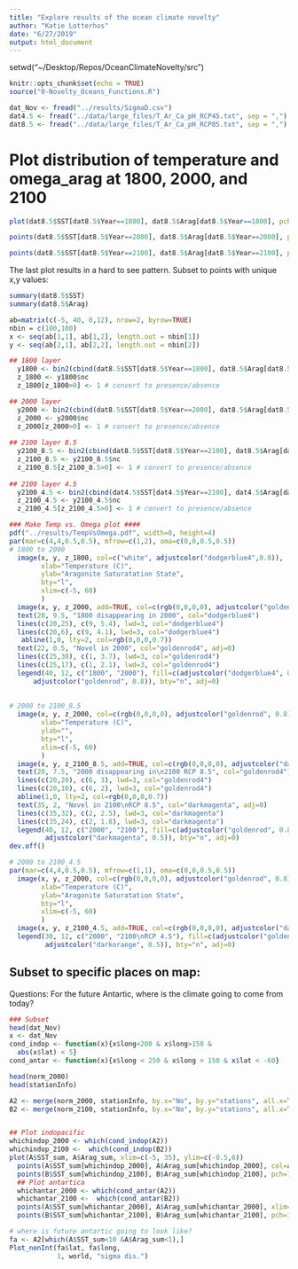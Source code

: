 ```yaml
---
title: "Explore results of the ocean climate novelty"
author: "Katie Lotterhos"
date: "6/27/2019"
output: html_document
---
```

  
setwd("~/Desktop/Repos/OceanClimateNovelty/src")  
  
```r
knitr::opts_chunk$set(echo = TRUE)
source("0-Novelty_Oceans_Functions.R")
```



```r

dat_Nov <- fread("../results/SigmaD.csv")
dat4.5 <- fread("../data/large_files/T_Ar_Ca_pH_RCP45.txt", sep = ",")
dat8.5 <- fread("../data/large_files/T_Ar_Ca_pH_RCP85.txt", sep = ",")
```

# Plot distribution of temperature and omega_arag at 1800, 2000, and 2100
```r

plot(dat8.5$SST[dat8.5$Year==1800], dat8.5$Arag[dat8.5$Year==1800], pch=19, col=adjustcolor("black", 0.5))

points(dat8.5$SST[dat8.5$Year==2000], dat8.5$Arag[dat8.5$Year==2000], pch=17, col=adjustcolor("lightblue", 0.2))

points(dat8.5$SST[dat8.5$Year==2100], dat8.5$Arag[dat8.5$Year==2100], pch=22, col=adjustcolor("darkorange", 0.1), bg=adjustcolor("yellow", 0.2))
```

The last plot results in a hard to see pattern. Subset to points with unique x,y values:
```r
summary(dat8.5$SST)
summary(dat8.5$Arag)

ab=matrix(c(-5, 40, 0,12), nrow=2, byrow=TRUE)
nbin = c(100,100)
x <- seq(ab[1,1], ab[1,2], length.out = nbin[1])
y <- seq(ab[2,1], ab[2,2], length.out = nbin[2])

## 1800 layer
  y1800 <- bin2(cbind(dat8.5$SST[dat8.5$Year==1800], dat8.5$Arag[dat8.5$Year==1800]) , ab, nbin)
  z_1800 <- y1800$nc
  z_1800[z_1800>0] <- 1 # convert to presence/absence

## 2000 layer
  y2000 <- bin2(cbind(dat8.5$SST[dat8.5$Year==2000], dat8.5$Arag[dat8.5$Year==2000]) , ab, nbin)
  z_2000 <- y2000$nc
  z_2000[z_2000>0] <- 1 # convert to presence/absence
 
## 2100 layer 8.5
  y2100_8.5 <- bin2(cbind(dat8.5$SST[dat8.5$Year==2100], dat8.5$Arag[dat8.5$Year==2100]) , ab, nbin)
  z_2100_8.5 <- y2100_8.5$nc
  z_2100_8.5[z_2100_8.5>0] <- 1 # convert to presence/absence   
  
## 2100 layer 4.5
  y2100_4.5 <- bin2(cbind(dat4.5$SST[dat4.5$Year==2100], dat4.5$Arag[dat4.5$Year==2100]) , ab, nbin)
  z_2100_4.5 <- y2100_4.5$nc
  z_2100_4.5[z_2100_4.5>0] <- 1 # convert to presence/absence   

### Make Temp vs. Omega plot ####  
pdf("../results/TempVsOmega.pdf", width=8, height=4)  
par(mar=c(4,4,0.5,0.5), mfrow=c(1,2), oma=c(0,0,0.5,0.5))  
# 1800 to 2000  
  image(x, y, z_1800, col=c("white", adjustcolor("dodgerblue4",0.8)),
        xlab="Temperature (C)",
        ylab="Aragonite Saturatation State",
        bty="l",
        xlim=c(-5, 60)
        )
  image(x, y, z_2000, add=TRUE, col=c(rgb(0,0,0,0), adjustcolor("goldenrod", 0.8)))
  text(20, 9.5, "1800 disappearing in 2000", col="dodgerblue4")  
  lines(c(20,25), c(9, 5.4), lwd=3, col="dodgerblue4")
  lines(c(20,6), c(9, 4.1), lwd=3, col="dodgerblue4")
   abline(1,0, lty=2, col=rgb(0,0,0,0.7))
  text(22, 0.5, "Novel in 2000", col="goldenrod4", adj=0)  
  lines(c(25,30), c(1, 3.7), lwd=3, col="goldenrod4")
  lines(c(25,17), c(1, 2.1), lwd=3, col="goldenrod4")
  legend(40, 12, c("1800", "2000"), fill=c(adjustcolor("dodgerblue4", 0.8), 
      adjustcolor("goldenrod", 0.8)), bty="n", adj=0)
  
    
# 2000 to 2100_8.5  
  image(x, y, z_2000, col=c(rgb(0,0,0,0), adjustcolor("goldenrod", 0.8)),
        xlab="Temperature (C)",
        ylab="",
        bty="l",
        xlim=c(-5, 60)
        )
  image(x, y, z_2100_8.5, add=TRUE, col=c(rgb(0,0,0,0), adjustcolor("darkmagenta", 0.5)))
  text(20, 7.5, "2000 disappearing in\n2100 RCP 8.5", col="goldenrod4")  
  lines(c(20,20), c(6, 3), lwd=3, col="goldenrod4")
  lines(c(20,10), c(6, 2), lwd=3, col="goldenrod4")
  abline(1,0, lty=2, col=rgb(0,0,0,0.7))
  text(35, 2, "Novel in 2100\nRCP 8.5", col="darkmagenta", adj=0)  
  lines(c(35,32), c(2, 2.5), lwd=3, col="darkmagenta")
  lines(c(35,24), c(2, 1.8), lwd=3, col="darkmagenta")
  legend(40, 12, c("2000", "2100"), fill=c(adjustcolor("goldenrod", 0.8), 
         adjustcolor("darkmagenta", 0.5)), bty="n", adj=0)
dev.off()  

# 2000 to 2100_4.5  
par(mar=c(4,4,0.5,0.5), mfrow=c(1,1), oma=c(0,0,0.5,0.5))  
  image(x, y, z_2000, col=c(rgb(0,0,0,0), adjustcolor("goldenrod", 0.8)),
        xlab="Temperature (C)",
        ylab="Aragonite Saturatation State",
        bty="l",
        xlim=c(-5, 60)
        )
  image(x, y, z_2100_4.5, add=TRUE, col=c(rgb(0,0,0,0), adjustcolor("darkorange", 0.5)))
  legend(30, 12, c("2000", "2100\nRCP 4.5"), fill=c(adjustcolor("goldenrod", 0.8), 
         adjustcolor("darkorange", 0.5)), bty="n", adj=0)
```

## Subset to specific places on map:

Questions: 
For the future Antartic, where is the climate going to come from today?


```r

### Subset
head(dat_Nov)
x <- dat_Nov
cond_indop <- function(x){x$long<200 & x$long>150 & 
  abs(x$lat) < 5}
cond_antar <- function(x){x$long < 250 & x$long > 150 & x$lat < -60}

head(norm_2000)
head(stationInfo)

A2 <- merge(norm_2000, stationInfo, by.x="No", by.y="stations", all.x=TRUE)
B2 <- merge(norm_2100, stationInfo, by.x="No", by.y="stations", all.x=TRUE)


## Plot indopacific
whichindop_2000 <- which(cond_indop(A2))
whichindop_2100 <-  which(cond_indop(B2))
plot(A$SST_sum, A$Arag_sum, xlim=c(-5, 35), ylim=c(-0.5,6))
  points(A$SST_sum[whichindop_2000], A$Arag_sum[whichindop_2000], col=adjustcolor("green",0.5))
  points(B$SST_sum[whichindop_2100], B$Arag_sum[whichindop_2100], pch=19, col=adjustcolor("darkgreen", 0.5))
  ## Plot antartica
  whichantar_2000 <- which(cond_antar(A2))
  whichantar_2100 <-  which(cond_antar(B2))
  points(A$SST_sum[whichantar_2000], A$Arag_sum[whichantar_2000], xlim=c(-5, 10), ylim=c(-0.5, 3),  col=adjustcolor("lightblue", 0.5))
  points(B$SST_sum[whichantar_2100], B$Arag_sum[whichantar_2100], pch=19, col=adjustcolor("blue", 0.5))

# where is future antartic going to look like?
fa <- A2[which(A$SST_sum<10 &A$Arag_sum<1),] 
Plot_nonInt(fa$lat, fa$long, 
            1, world, "sigma dis.")

```
